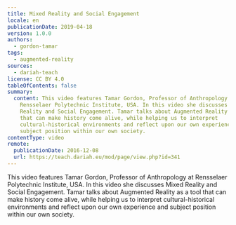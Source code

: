 ```yaml
---
title: Mixed Reality and Social Engagement
locale: en
publicationDate: 2019-04-18
version: 1.0.0
authors:
  - gordon-tamar
tags:
  - augmented-reality
sources:
  - dariah-teach
license: CC BY 4.0
tableOfContents: false
summary:
  content: This video features Tamar Gordon, Professor of Anthropology at
    Rensselaer Polytechnic Institute, USA. In this video she discusses Mixed
    Reality and Social Engagement. Tamar talks about Augmented Reality as a tool
    that can make history come alive, while helping us to interpret
    cultural-historical environments and reflect upon our own experience and
    subject position within our own society.
contentType: video
remote:
  publicationDate: 2016-12-08
  url: https://teach.dariah.eu/mod/page/view.php?id=341
---
```

This video features Tamar Gordon, Professor of Anthropology at Rensselaer Polytechnic Institute, USA. In this video she discusses Mixed Reality and Social Engagement. Tamar talks about Augmented Reality as a tool that can make history come alive, while helping us to interpret cultural-historical environments and reflect upon our own experience and subject position within our own society.

<VideoCard title="Mixed Reality and Social Engagement" id="ioUh30dOkj0" image="images/tamar-gordon.jpg" provider="youtube" />

